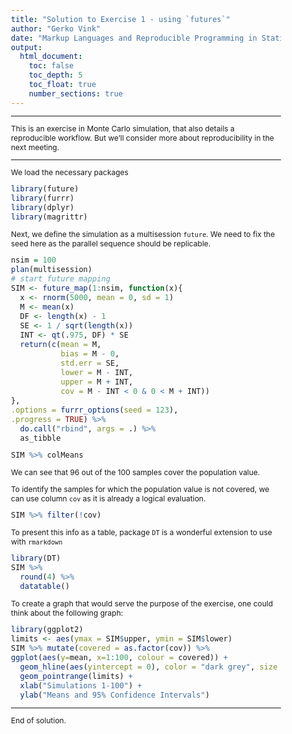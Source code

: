 ```yaml
---
title: "Solution to Exercise 1 - using `futures`"
author: "Gerko Vink"
date: "Markup Languages and Reproducible Programming in Statistics"
output: 
  html_document:
    toc: false
    toc_depth: 5
    toc_float: true
    number_sections: true
---
```


<style type="text/css">

body{ /* Normal  */
      font-size: 12px;
  }
td {  /* Table  */
  font-size: 12px;
}
h1.title {
  font-size: 18px;
  color: DarkBlue;
}
h1 { /* Header 1 */
  font-size: 18px;
}
h2 { /* Header 2 */
    font-size: 18px;
}
h3 { /* Header 3 */
  font-size: 18px;
}
code.r{ /* Code block */
    font-size: 12px;
}
pre { /* Code block - determines code spacing between lines */
    font-size: 14px;
}
</style>

---

This is an exercise in Monte Carlo simulation, that also details a reproducible workflow. But we'll consider more about reproducibility in the next meeting. 

---

We load the necessary packages
```r
library(future)
library(furrr)
library(dplyr)
library(magrittr)
```

Next, we define the simulation as a multisession `future`. We need to fix the seed here as the parallel sequence should be replicable. 
```r
nsim = 100
plan(multisession)
# start future mapping
SIM <- future_map(1:nsim, function(x){
  x <- rnorm(5000, mean = 0, sd = 1)
  M <- mean(x)
  DF <- length(x) - 1
  SE <- 1 / sqrt(length(x))
  INT <- qt(.975, DF) * SE
  return(c(mean = M, 
           bias = M - 0, 
           std.err = SE, 
           lower = M - INT, 
           upper = M + INT, 
           cov = M - INT < 0 & 0 < M + INT))
}, 
.options = furrr_options(seed = 123), 
.progress = TRUE) %>% 
  do.call("rbind", args = .) %>% 
  as_tibble
```

```r
SIM %>% colMeans
```

We can see that 96 out of the 100 samples cover the population value. 

To identify the samples for which the population value is not covered, we can use column `cov` as it is already a logical evaluation. 
```r
SIM %>% filter(!cov)
```

To present this info as a table, package `DT` is a wonderful extension to use with `rmarkdown` 
```r
library(DT)
SIM %>% 
  round(4) %>% 
  datatable()
```

To create a graph that would serve the purpose of the exercise, one could think about the following graph:

```r
library(ggplot2)
limits <- aes(ymax = SIM$upper, ymin = SIM$lower)
SIM %>% mutate(covered = as.factor(cov)) %>% 
ggplot(aes(y=mean, x=1:100, colour = covered)) + 
  geom_hline(aes(yintercept = 0), color = "dark grey", size = 2) + 
  geom_pointrange(limits) + 
  xlab("Simulations 1-100") +
  ylab("Means and 95% Confidence Intervals")
```

---

End of solution.